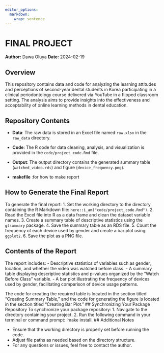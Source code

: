 ```yaml
---
editor_options: 
  markdown: 
    wrap: sentence
---
```


# FINAL PROJECT

**Author:** Dawa Oluya 
**Date:** 2024-02-19

## Overview

This repository contains data and code for analyzing the learning attitudes and perceptions of second-year dental students in Korea participating in a clinical periodontology course delivered via YouTube in a flipped classroom setting.
The analysis aims to provide insights into the effectiveness and acceptability of online learning methods in dental education.


## Repository Contents

-   **Data**: The raw data is stored in an Excel file named `raw.xlsx` in the `raw_data` directory.
-   **Code**: The R code for data cleaning, analysis, and visualization is provided in the `code/project_code.Rmd` file.
-   **Output**: The output directory contains the generated summary table (`watched_video.rds`) and figure (`device_frequency.png`).

- **makefile** :for how to make report


## How to Generate the Final Report

To generate the final report: 1.
Set the working directory to the directory containing the R Markdown file: `here::i_am("code/project_code.Rmd")`.
2.
Read the Excel file into R as a data frame and clean the dataset variable names.
3.
Create a summary table of descriptive statistics using the `gtsummary` package.
4. Save the summary table as an RDS file.
5. Count the frequency of each device used by gender and create a bar plot using `ggplot2`.
6. Save the plot as a PNG file.

## Contents of the Report

The report includes: - Descriptive statistics of variables such as gender, location, and whether the video was watched before class.
- A summary table displaying descriptive statistics and p-values organized by the "Watch Before Class" variable.
- A bar plot illustrating the frequency of devices used by gender, facilitating comparison of device usage patterns.

The code for creating the required table is located in the section titled "Creating Summary Table," and the code for generating the figure is located in the section titled "Creating Bar Plot."
## Synchronizing Your Package Repository
To synchronize your package repository:
1. Navigate to the directory containing your project.
2. Run the following command in your terminal or command prompt: 'make install.
## Additional Notes

-   Ensure that the working directory is properly set before running the code.
-   Adjust file paths as needed based on the directory structure.
-   For any questions or issues, feel free to contact the author.
